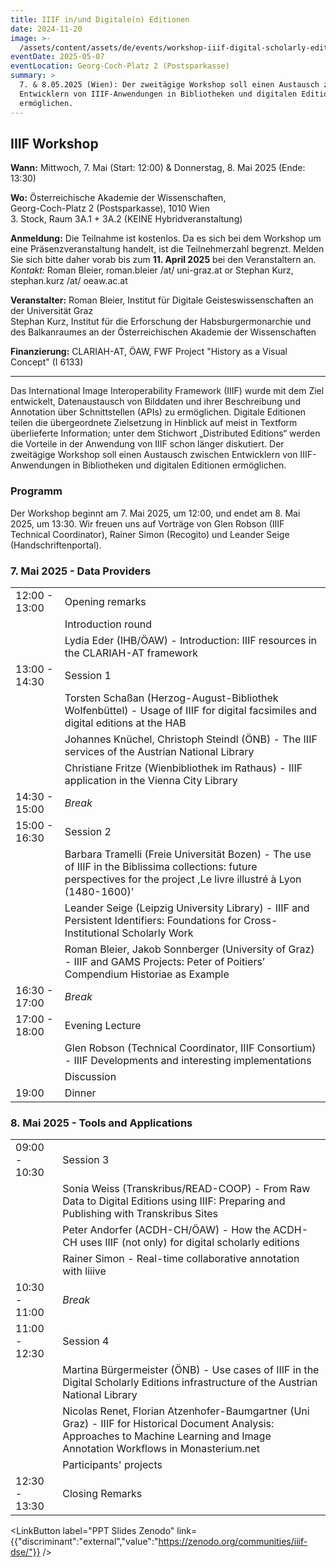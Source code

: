 ```yaml
---
title: IIIF in/und Digitale(n) Editionen
date: 2024-11-20
image: >-
  /assets/content/assets/de/events/workshop-iiif-digital-scholarly-editions/image.png
eventDate: 2025-05-07
eventLocation: Georg-Coch-Platz 2 (Postsparkasse)
summary: >
  7. & 8.05.2025 (Wien): Der zweitägige Workshop soll einen Austausch zwischen
  Entwicklern von IIIF-Anwendungen in Bibliotheken und digitalen Editionen
  ermöglichen.
---
```

## IIIF Workshop

**Wann:** Mittwoch, 7. Mai (Start: 12:00) & Donnerstag, 8. Mai 2025 (Ende: 13:30)

**Wo:** Österreichische Akademie der Wissenschaften, \
Georg-Coch-Platz 2 (Postsparkasse), 1010 Wien\
3\. Stock, Raum 3A.1 + 3A.2 (KEINE Hybridveranstaltung)

**Anmeldung:** Die Teilnahme ist kostenlos. Da es sich bei dem Workshop um eine Präsenzveranstaltung handelt, ist die Teilnehmerzahl begrenzt. Melden Sie sich bitte daher vorab bis zum **11. April 2025** bei den Veranstaltern an.\
*Kontakt:* Roman Bleier, roman.bleier /at/ uni-graz.at or Stephan Kurz, stephan.kurz /at/ oeaw\.ac.at

**Veranstalter:** Roman Bleier, Institut für Digitale Geisteswissenschaften an der Universität Graz\
Stephan Kurz, Institut für die Erforschung der Habsburgermonarchie und des Balkanraumes an der Österreichischen Akademie der Wissenschaften

**Finanzierung:** CLARIAH-AT, ÖAW, FWF Project "History as a Visual Concept" (I 6133)

---

Das International Image Interoperability Framework (IIIF) wurde mit dem Ziel entwickelt, Datenaustausch von Bilddaten und ihrer Beschreibung und Annotation über Schnittstellen (APIs) zu ermöglichen. Digitale Editionen teilen die übergeordnete Zielsetzung in Hinblick auf meist in Textform überlieferte Information; unter dem Stichwort „Distributed Editions“ werden die Vorteile in der Anwendung von IIIF schon länger diskutiert. Der zweitägige Workshop soll einen Austausch zwischen Entwicklern von IIIF-Anwendungen in Bibliotheken und digitalen Editionen ermöglichen.

### Programm

Der Workshop beginnt am 7. Mai 2025, um 12:00, und endet am 8. Mai 2025, um 13:30. Wir freuen uns auf Vorträge von Glen Robson (IIIF Technical Coordinator), Rainer Simon (Recogito) und Leander Seige (Handschriftenportal).

### 7. Mai 2025 - Data Providers&#x20;

|               |                                                                                                                                                                        |
| ------------- | ---------------------------------------------------------------------------------------------------------------------------------------------------------------------- |
| 12:00 - 13:00 | Opening remarks                                                                                                                                                        |
|               | Introduction round                                                                                                                                                     |
|               | Lydia Eder (IHB/ÖAW) - Introduction: IIIF resources in the CLARIAH-AT framework                                                                                        |
| 13:00 - 14:30 | Session 1                                                                                                                                                              |
|               | Torsten Schaßan (Herzog-August-Bibliothek Wolfenbüttel) - Usage of IIIF for digital facsimiles and digital editions at the HAB                                         |
|               | Johannes Knüchel, Christoph Steindl (ÖNB) - The IIIF services of the Austrian National Library                                                                         |
|               | Christiane Fritze (Wienbibliothek im Rathaus) - IIIF application in the Vienna City Library                                                                            |
| 14:30 - 15:00 | *Break*                                                                                                                                                                |
| 15:00 - 16:30 | Session 2                                                                                                                                                              |
|               | Barbara Tramelli (Freie Universität Bozen) - The use of IIIF in the Biblissima collections: future perspectives for the project ,Le livre illustré à Lyon (1480-1600)' |
|               | Leander Seige (Leipzig University Library) - IIIF and Persistent Identifiers: Foundations for Cross-Institutional Scholarly Work                                       |
|               | Roman Bleier, Jakob Sonnberger (University of Graz) - IIIF and GAMS Projects: Peter of Poitiers’ Compendium Historiae as Example                                       |
| 16:30 - 17:00 | *Break*                                                                                                                                                                |
| 17:00 - 18:00 | Evening Lecture                                                                                                                                                        |
|               | Glen Robson (Technical Coordinator, IIIF Consortium) - IIIF Developments and interesting implementations                                                               |
|               | Discussion                                                                                                                                                             |
| 19:00         | Dinner                                                                                                                                                                 |

### 8. Mai 2025 - Tools and Applications

|               |                                                                                                                                                                                    |
| ------------- | ---------------------------------------------------------------------------------------------------------------------------------------------------------------------------------- |
| 09:00 - 10:30 | Session 3                                                                                                                                                                          |
|               | Sonia Weiss (Transkribus/READ-COOP) - From Raw Data to Digital Editions using IIIF: Preparing and Publishing with Transkribus Sites                                                |
|               | Peter Andorfer (ACDH-CH/ÖAW) - How the ACDH-CH uses IIIF (not only) for digital scholarly editions                                                                                 |
|               | Rainer Simon - Real-time collaborative annotation with liiive                                                                                                                      |
| 10:30 - 11:00 | *Break*                                                                                                                                                                            |
| 11:00 - 12:30 | Session 4                                                                                                                                                                          |
|               | Martina Bürgermeister (ÖNB) - Use cases of IIIF in the Digital Scholarly Editions infrastructure of the Austrian National Library                                                  |
|               | Nicolas Renet, Florian Atzenhofer-Baumgartner (Uni Graz) - IIIF for Historical Document Analysis: Approaches to Machine Learning and Image Annotation Workflows in Monasterium.net |
|               | Participants' projects                                                                                                                                                             |
| 12:30 - 13:30 | Closing Remarks                                                                                                                                                                    |

<DownloadButton label="Download Programm" href="/assets/content/downloads/de/events/workshop-iiif-digital-scholarly-editions/20250507-iiif-workshop-web-updated.pdf" />

<LinkButton label="PPT Slides Zenodo" link={{"discriminant":"external","value":"https://zenodo.org/communities/iiif-dse/"}} />
